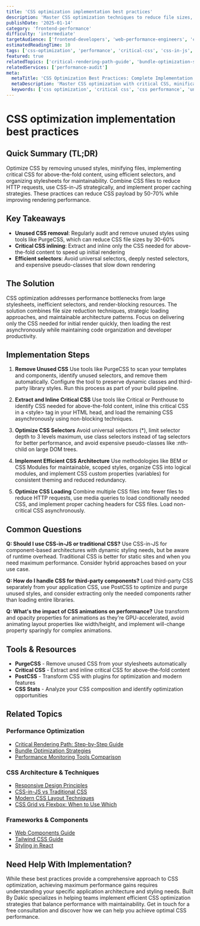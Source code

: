 ```yaml
---
title: 'CSS optimization implementation best practices'
description: 'Master CSS optimization techniques to reduce file sizes, improve rendering performance, and maintain maintainable stylesheets with proven best practices.'
publishDate: '2025-01-14'
category: 'frontend-performance'
difficulty: 'intermediate'
targetAudience: ['frontend-developers', 'web-performance-engineers', 'css-developers']
estimatedReadingTime: 10
tags: ['css-optimization', 'performance', 'critical-css', 'css-in-js', 'maintainability']
featured: true
relatedTopics: ['critical-rendering-path-guide', 'bundle-optimization-strategies', 'performance-monitoring-tools-comparison', 'responsive-design-principles', 'css-in-js-vs-traditional-css', 'modern-css-layout-techniques', 'css-grid-vs-flexbox', 'web-components-guide', 'tailwind-css-guide', 'styling-in-react']
relatedServices: ['performance-audit']
meta:
  metaTitle: 'CSS Optimization Best Practices: Complete Implementation Guide 2024'
  metaDescription: 'Master CSS optimization with critical CSS, minification, unused CSS removal, and efficient architecture. Reduce CSS file sizes by 50-70% with proven techniques.'
  keywords: ['css optimization', 'critical css', 'css performance', 'unused css removal', 'css architecture']
---
```


# CSS optimization implementation best practices

## Quick Summary (TL;DR)

Optimize CSS by removing unused styles, minifying files, implementing critical CSS for above-the-fold content, using efficient selectors, and organizing stylesheets for maintainability. Combine CSS files to reduce HTTP requests, use CSS-in-JS strategically, and implement proper caching strategies. These practices can reduce CSS payload by 50-70% while improving rendering performance.

## Key Takeaways

- **Unused CSS removal**: Regularly audit and remove unused styles using tools like PurgeCSS, which can reduce CSS file sizes by 30-60%
- **Critical CSS inlining**: Extract and inline only the CSS needed for above-the-fold content to speed up initial rendering
- **Efficient selectors**: Avoid universal selectors, deeply nested selectors, and expensive pseudo-classes that slow down rendering

## The Solution

CSS optimization addresses performance bottlenecks from large stylesheets, inefficient selectors, and render-blocking resources. The solution combines file size reduction techniques, strategic loading approaches, and maintainable architecture patterns. Focus on delivering only the CSS needed for initial render quickly, then loading the rest asynchronously while maintaining code organization and developer productivity.

## Implementation Steps

1. **Remove Unused CSS**
   Use tools like PurgeCSS to scan your templates and components, identify unused selectors, and remove them automatically. Configure the tool to preserve dynamic classes and third-party library styles. Run this process as part of your build pipeline.

2. **Extract and Inline Critical CSS**
   Use tools like Critical or Penthouse to identify CSS needed for above-the-fold content, inline this critical CSS in a &lt;style&gt; tag in your HTML head, and load the remaining CSS asynchronously using non-blocking techniques.

3. **Optimize CSS Selectors**
   Avoid universal selectors (\*), limit selector depth to 3 levels maximum, use class selectors instead of tag selectors for better performance, and avoid expensive pseudo-classes like :nth-child on large DOM trees.

4. **Implement Efficient CSS Architecture**
   Use methodologies like BEM or CSS Modules for maintainable, scoped styles, organize CSS into logical modules, and implement CSS custom properties (variables) for consistent theming and reduced redundancy.

5. **Optimize CSS Loading**
   Combine multiple CSS files into fewer files to reduce HTTP requests, use media queries to load conditionally needed CSS, and implement proper caching headers for CSS files. Load non-critical CSS asynchronously.

## Common Questions

**Q: Should I use CSS-in-JS or traditional CSS?**
Use CSS-in-JS for component-based architectures with dynamic styling needs, but be aware of runtime overhead. Traditional CSS is better for static sites and when you need maximum performance. Consider hybrid approaches based on your use case.

**Q: How do I handle CSS for third-party components?**
Load third-party CSS separately from your application CSS, use PostCSS to optimize and purge unused styles, and consider extracting only the needed components rather than loading entire libraries.

**Q: What's the impact of CSS animations on performance?**
Use transform and opacity properties for animations as they're GPU-accelerated, avoid animating layout properties like width/height, and implement will-change property sparingly for complex animations.

## Tools & Resources

- **PurgeCSS** - Remove unused CSS from your stylesheets automatically
- **Critical CSS** - Extract and inline critical CSS for above-the-fold content
- **PostCSS** - Transform CSS with plugins for optimization and modern features
- **CSS Stats** - Analyze your CSS composition and identify optimization opportunities

## Related Topics

### Performance Optimization
- [Critical Rendering Path: Step-by-Step Guide](/category/frontend-performance/critical-rendering-path-guide)
- [Bundle Optimization Strategies](/category/frontend-performance/bundle-optimization-strategies)
- [Performance Monitoring Tools Comparison](/category/frontend-performance/performance-monitoring-tools-comparison)

### CSS Architecture & Techniques
- [Responsive Design Principles](/category/web-development/responsive-design-principles)
- [CSS-in-JS vs Traditional CSS](/category/web-development/css-in-js-vs-traditional-css)
- [Modern CSS Layout Techniques](/category/web-development/modern-css-layout-techniques)
- [CSS Grid vs Flexbox: When to Use Which](/category/web-development/css-grid-vs-flexbox)

### Frameworks & Components
- [Web Components Guide](/category/web-development/web-components-guide)
- [Tailwind CSS Guide](/category/web-development/tailwind-css-guide)
- [Styling in React](/category/react-development/styling-in-react)

## Need Help With Implementation?

While these best practices provide a comprehensive approach to CSS optimization, achieving maximum performance gains requires understanding your specific application architecture and styling needs. Built By Dakic specializes in helping teams implement efficient CSS optimization strategies that balance performance with maintainability. Get in touch for a free consultation and discover how we can help you achieve optimal CSS performance.
